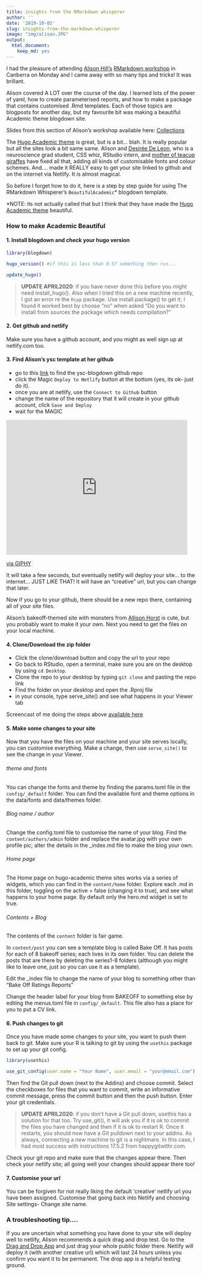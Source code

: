 ```yaml
---
title: insights from the RMarkdown whisperer
author: ''
date: '2019-10-02'
slug: insights-from-the-markdown-whisperer
image: "img/alison.JPG"
output:
  html_document:
    keep_md: yes
---
```


I had the pleasure of attending [Alison Hill's](@apreshill) [RMarkdown workshop](https://ysc-rmarkdown.netlify.com/) in Canberra on Monday and I came away with so many tips and tricks! It was brillant. 

Alison covered A LOT over the course of the day. I learned lots of the power of yaml, how to create parameterised reports, and how to make a package that contains customised .Rmd templates. Each of those topics are blogposts for another day, but my favourite bit was making a beautiful Academic theme blogdown site. 

Slides from this section of Alison's workshop available here: [Collections](https://ysc-rmarkdown.netlify.com/slides/04-collections.html#1) 

The [Hugo Academic theme](https://themes.gohugo.io/academic/) is great, but is a bit... blah. It is really popular but all the sites look a bit same same.  Alison and [Desirée De Leon](@dcossyle), who is a neuroscience grad student, CSS whiz, RStudio intern, and [mother of teacup giraffes](https://tinystats.github.io/teacups-giraffes-and-statistics/) have fixed all that, adding all kinds of customisable fonts and colour schemes.  And.... made it REALLY easy to get your site linked to github and on the internet via Netlify. It is almost magical. 

So before I forget how to do it, here is a step by step guide for using The RMarkdown Whisperer's `BeautifulAcademic`*  blogdown template. 

*NOTE: its not actually called that but I think that they have made the [Hugo Academic theme](https://themes.gohugo.io/academic/) beautiful. 



### How to make Academic Beautiful

#### 1. Install blogdown and check your hugo version

```r

library(blogdown)

hugo_version() #if this is less than 0.57 something then run...

update_hugo()

```

> **UPDATE APRIL2020**: 
if you have never done this before you might need install_hugo(). Also when I tried this on a new machine recently, I got an error re the `Rcpp` package. Use install.package() to get it; I found it worked best by choose "no" when asked "Do you want to install from sources the package which needs compilation?"

#### 2. Get github and netlify

Make sure you have a github account, and you might as well sign up at netlify.com too.

#### 3. Find Alison's ysc template at her github 

- go to this [link](https://github.com/ysc2019-workshop/04-blogdown) to find the ysc-blogdown github repo
- click the Magic `Deploy to Netlify` button at the bottom (yes, its ok- just do it). 
- once you are at netlify, use the `Connect to Github` button
- change the name of the repository that it will create in your github account, click `Save and Deploy`
- wait for the MAGIC

<iframe src="https://giphy.com/embed/l2YWs1NexTst9YmFG" width="480" height="358" frameBorder="0" class="giphy-embed" allowFullScreen></iframe><p><a href="https://giphy.com/gifs/Filmeditor--halloween-ashley-olsen-l2YWs1NexTst9YmFG">via GIPHY</a></p>


It will take a few seconds, but eventually netlify will deploy your site... to the internet... JUST LIKE THAT! It will have an "creative" url, but you can change that later. 

Now if you go to your github, there should be a new repo there, containing all of your site files. 

Alison's bakeoff-themed site with monsters from [Allison Horst](https://github.com/allisonhorst/stats-illustrations) is cute, but you probably want to make it your own. Next you need to get the files on your local machine. 

#### 4. Clone/Download the zip folder 
- Click the clone/download button and copy the url to your repo 
- Go back to RStudio, open a terminal, make sure you are on the desktop by using `cd Desktop`.
- Clone the repo to your desktop by typing `git clone` and pasting the repo link 
- Find the folder on your desktop and open the .Rproj file
- in your console, type serve_site() and see what happens in your Viewer tab

Screencast of me doing the steps above [available here](https://youtu.be/9UIkbAZuLtU)

#### 5. Make some changes to your site

Now that you have the files on your machine and your site serves locally, you can customise everything. Make a change, then use `serve_site()` to see the change in your Viewer. 

###### theme and fonts

You can change the fonts and theme by finding the params.toml file in the `config/_default` folder. You can find the available font and theme options in the data/fonts and data/themes folder.

###### Blog name / author

Change the config.toml file to customise the name of your blog. 
Find the `content/authors/admin` folder and replace the avatar.jpg with your own profile pic; alter the details in the _index.md file to make the blog your own. 

###### Home page

The Home page on hugo-academic theme sites works via a series of widgets, which you can find in the `content/home` folder. Explore each .md in this folder, toggling on the active = false (changing it to true), and see what happens to your home page. By default only the hero.md widget is set to true. 

###### Contents + Blog

The contents of the `content` folder is fair game. 

In `content/post` you can see a template blog is called Bake Off. It has posts for each of 8 bakeoff series; each lives in its own folder. You can delete the posts that are there by deleting the series1-8 folders (although you might like to leave one, just so you can use it as a template). 

Edit the _index file to change the name of your blog to something other than "Bake Off Ratings Reports"

Change the header label for your blog from BAKEOFF to something else by editing the menus.toml file in `config/_default`. This file also has a place for you to put a CV link. 



#### 6. Push changes to git

Once you have made some changes to your site, you want to push them back to git. Make sure your R is talking to git by using the `usethis` package to set up your git config.

```r
library(usethis)

use_git_config(user.name = "Your Name", user.email = "your@email.com")

```


Then find the Git pull down (next to the Addins) and choose commit. Select the checkboxes for files that you want to commit, write an informative commit message, press the commit button and then the push button. Enter your git credentials. 

> **UPDATE APRIL2020**: if you don't have a Git pull down, usethis has a solution for that too. Try use_git(), it will ask you if it is ok to commit the files you have changed and then if it is ok to restart R. Once it restarts, you should now have a Git pulldown next to your addins. As always, connecting a new machine to git is a nightmare. In this case, I had most success with instructions 17.5.2 from happygitwithr.com.


Check your git repo and make sure that the changes appear there. Then check your netlify site; all going well your changes should appear there too!

#### 7. Customise your url

You can be forgiven for not really liking the default 'creative' netlify url you have been assigned. Customise that going back into Netlify and choosing Site settings- Change site name. 


### A troubleshooting tip....

If you are uncertain what something you have done to your site will deploy well to netlify, Alison recommends a quick drag and drop test. Go to the [Drag and Drop App](https://app.netlify.com/drop) and just drag your whole public folder there. 
Netlify will deploy it (with another creative url) which will last 24 hours unless you confirm you want it to be permanent. The drop app is a helpful testing ground. 